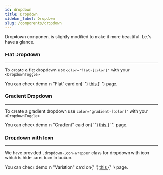 ```yaml
---
id: dropdown
title: Dropdown
sidebar_label: Dropdown
slug: /components/dropdown
---
```


<p>Dropdown component is slightly modified to make it more beautiful. Let's have a glance.</p>

### Flat Dropdown

---

<p>
  To create a flat dropdown use <code>color="flat-[color]"</code> with your <code>&lt;DropdownToggle&gt;</code>
</p>
<p className='mb-5'>
  You can check demo in "Flat" card on{' '}
  <a href='https://pixinvent.com/demo/vuexy-react-admin-dashboard-template/demo-1/components/dropdowns' target='_blank'>
    this
  </a>{' '}
  page.
</p>

### Gradient Dropdown

---

<p>
  To create a gradient dropdown use <code>color="gradient-[color]"</code> with your <code>&lt;DropdownToggle&gt;</code>
</p>
<p className='mb-5'>
  You can check demo in "Gradient" card on{' '}
  <a href='https://pixinvent.com/demo/vuexy-react-admin-dashboard-template/demo-1/components/dropdowns' target='_blank'>
    this
  </a>{' '}
  page.
</p>

### Dropdown with Icon

---

<p>
  We have provided <code>.dropdown-icon-wrapper</code> class for dropdown with icon which is hide caret icon in button.
</p>
<p>
  You can check demo in "Variation" card on{' '}
  <a href='https://pixinvent.com/demo/vuexy-react-admin-dashboard-template/demo-1/components/dropdowns' target='_blank'>
    this
  </a>{' '}
  page.
</p>
